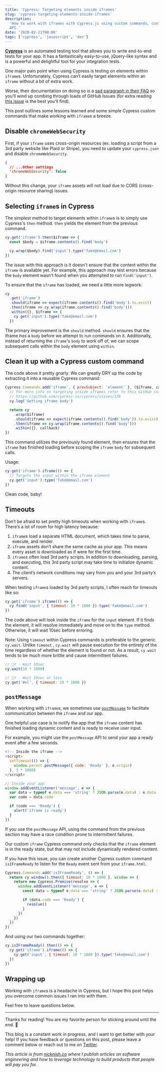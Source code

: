 ```yaml
---
title: 'Cypress: Targeting elements inside iframes'
slug: 'cypress-targeting-elements-inside-iframes'
description:
  'How to work with iframes with Cypress.js using custom commands, configuration, and the postMessage
  API.'
date: '2020-02-21T00:00'
tags: ['cypress', 'javascript', 'dev']
---
```


**[Cypress](https://www.cypress.io/)** is an automated testing tool that allows you to write
end-to-end tests for your app. It has a fantastically easy-to-use, jQuery-like syntax and is a
powerful and delightful tool for your integration tests.

One major pain point when using Cypress is testing on elements within `iframe`s. Unfortunately,
Cypress can’t easily target elements within an `iframe` without a bit of extra work.

Worse, their documentation on doing so is a
[sad paragraph in their FAQ](https://docs.cypress.io/faq/questions/using-cypress-faq.html#How-do-I-test-elements-inside-an-iframe)
so you’ll wind up combing through loads of GitHub Issues (for extra reading
[this issue](https://github.com/cypress-io/cypress/issues/136) is the best you'll find).

This post outlines some lessons learned and some simple Cypress custom commands that make working
with `iframe`s a breeze.

## Disable `chromeWebSecurity`

First, if your `iframe` uses cross-origin resources (ex. loading a script from a 3rd party website
like Plaid or Stripe), you need to update your `cypress.json` and disable `chromeWebSecurity`.

```json
{
  // ...Other settings
  "chromeWebSecurity": false
}
```

Without this change, your `iframe` assets will not load due to CORS (cross-origin resource sharing)
issues.

## Selecting `iframe`s in Cypress

The simplest method to target elements within `iframe`s is to simply use Cypress's `then` method.
`then` yields the element from the previous command.

```javascript
cy.get('iframe').then($iframe => {
  const $body = $iframe.contents().find('body')

  cy.wrap($body).find('input').type('fake@email.com')
})
```

The issue with this approach is it doesn't ensure that the content within the `iframe` is available
yet. For example, this approach may test errors because the `body` element wasn't found when you
attempted to run `find('input')`.

To ensure that the `iframe` has loaded, we need a little more legwork:

```javascript
cy
  .get('iframe')
  .should(iframe => expect(iframe.contents().find('body').to.exist)
  .then(iframe => cy.wrap(iframe.contents().find('body')))
  .within({}, $iframe => {
    cy.get('input').type('fake@email.com')
  })
```

The primary improvement is the `should` method. `should` ensures that the iframe _has_ a `body`
before we attempt to run commands on it. Additionally, instead of returning the `iframe`'s `body` to
work off of, we can scope subsequent calls within the `body` element using `within`.

## Clean it up with a Cypress custom command

The code above it pretty gnarly. We can greatly DRY up the code by extracting it into a reusable
Cypress command:

```javascript
Cypress.Commands.add('iframe', { prevSubject: 'element' }, ($iframe, callback = () => {}) => {
  // For more info on targeting inside iframes refer to this GitHub issue:
  // https://github.com/cypress-io/cypress/issues/136
  cy.log('Getting iframe body')

  return cy
    .wrap($iframe)
    .should(iframe => expect(iframe.contents().find('body')).to.exist)
    .then(iframe => cy.wrap(iframe.contents().find('body')))
    .within({}, callback)
})
```

This command utilizes the previously found element, then ensures that the `iframe` has finished
loading before scoping the `iframe` `body` for subsequent calls.

Usage:

```javascript
cy.get('iframe').iframe(() => {
  // Targets the input within the iframe element
  cy.get('input').type('fake@email.com')
})
```

Clean code, baby!

## Timeouts

Don’t be afraid to set pretty high timeouts when working with `iframe`s. There’s a lot of room for
high latency because:

1. `iframe`s load a separate HTML document, which takes time to parse, execute, and render.
2. `iframe` assets don’t share the same cache as your app. This means every asset is downloaded as
   if were for the first time.
3. `iframe`s often load 3rd party scripts. In addition to downloading, parsing, and executing, this
   3rd party script may take time to initialize dynamic content.
4. The client’s network conditions may vary from you and your 3rd party’s servers.

When testing `iframe`s loaded by 3rd party scripts, I often reach for timeouts like so:

```javascript
cy.get('iframe').iframe(() => {
  cy.find('input', { timeout: 10 * 1000 }).type('fake@email.com')
})
```

The code above will look inside the `iframe` for the `input` element. If it finds the element, it
will resolve immediately and move on to the `type` method. Otherwise, it will wait 10sec before
erroring.

Note: Using `timeout` within Cypress commands is preferable to the generic `cy.wait`. Unlike
`timeout` , `cy.wait` will pause execution for the entirety of the time regardless of whether the
element is found or not. As a result, `cy.wait` tends to be much more brittle and cause intermittent
failures.

```javascript
// 🙅‍♂️ - Wait 10sec
cy.wait(10 * 1000)

// 🙆‍♂️ - Wait 10sec or less
cy.get('#el', { timeout: 10 * 1000 })
```

## `postMessage`

When working with `iframe`s, we sometimes use
[`postMessage`](https://developer.mozilla.org/en-US/docs/Web/API/Window/postMessage) to facilitate
communication between the `iframe` and our app.

One helpful use case is to notify the app that the `iframe` content has finished loading dynamic
content and is ready to receive user input.

For example, you might use the `postMessage` API to send your app a ready event after a few seconds.

```javascript
<!-- Inside the iframe -->
<script>
  setTimeout(() => {
    window.parent.postMessage({ code: 'Ready' }, e.origin)
  }, 3 * 1000)
</script>

// Inside your app
window.addEventListener('message', e => {
  var data = typeof e.data === 'string' ? JSON.parse(e.data) : e.data
  var code = data.code

  if (code === 'Ready') {
    alert('iframe is ready')
  }
})
```

If you use the `postMessage` API, using the command from the previous section may have a race
condition prone to intermittent failures.

Our custom `iframe` Cypress command only checks that the `iframe` element is in the ready state, but
that may not include dynamically rendered content.

If you have this issue, you can create another Cypress custom command `isIFrameReady` to listen for
the `Ready` event sent from your `iframe.html`.

```javascript
Cypress.Commands.add('isIFrameReady', () => {
  return cy.window().then({ timeout: 10 * 1000 }, window => {
    return new Cypress.Promise(resolve => {
      window.addEventListener('message', e => {
        const data = typeof e.data === 'string' ? JSON.parse(e.data) : e.data

        if (data.code === 'Ready') {
          resolve()
        }
      })
    })
  })
})
```

And using our two commands together:

```javascript
cy.isIFrameReady().then(() => {
  cy.get('iframe').iframe(() => {
    cy.get('input', { timeout: 10 * 1000 }).type('fake@email.com')
  })
})
```

## Wrapping up

Working with `iframe`s is a headache in Cypress, but I hope this post helps you overcome common
issues I ran into with them.

Feel free to leave questions below.

---

Thanks for reading! You are my favorite person for sticking around until the end. 🍻

This blog is a constant work in progress, and I want to get better with your help! If you have
feedback or questions on this post, please leave a comment below or reach out to me on
[Twitter](https://twitter.com/@nickjnish).

_This article is from [nicknish.co](https://nicknish.co) where I publish articles on software
engineering and how to leverage technology to build products that people will pay you for._
